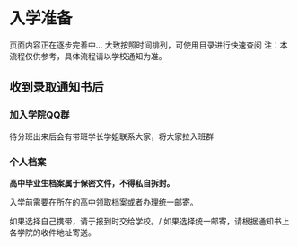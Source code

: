 # 入学准备

页面内容正在逐步完善中...
大致按照时间排列，可使用目录进行快速查阅
注：本流程仅供参考，具体流程请以学校通知为准。

## 收到录取通知书后
### 加入学院QQ群
待分班出来后会有带班学长学姐联系大家，将大家拉入班群
### 个人档案
**高中毕业生档案属于保密文件，不得私自拆封。**

入学前需要在所在的高中领取档案或者办理统一邮寄。

如果选择自己携带，请于报到时交给学校。/
如果选择统一邮寄，请根据通知书上各学院的收件地址寄送。